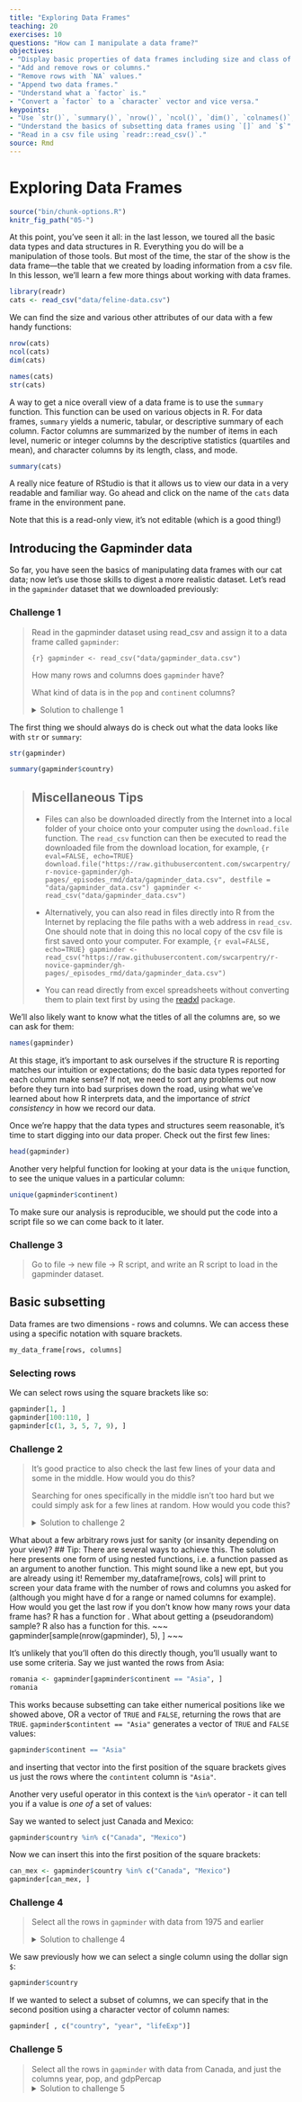 ```yaml
---
title: "Exploring Data Frames"
teaching: 20
exercises: 10
questions: "How can I manipulate a data frame?"
objectives:
- "Display basic properties of data frames including size and class of the columns, names, and first few rows."
- "Add and remove rows or columns."
- "Remove rows with `NA` values."
- "Append two data frames."
- "Understand what a `factor` is."
- "Convert a `factor` to a `character` vector and vice versa."
keypoints:
- "Use `str()`, `summary()`, `nrow()`, `ncol()`, `dim()`, `colnames()`, `rownames()`, `head()`, and `typeof()` to understand the structure of a data frame."
- "Understand the basics of subsetting data frames using `[]` and `$`"
- "Read in a csv file using `readr::read_csv()`."
source: Rmd
---
```


# Exploring Data Frames

```r
source("bin/chunk-options.R")
knitr_fig_path("05-")
```

At this point, you've seen it all: in the last lesson, we toured all the basic
data types and data structures in R. Everything you do will be a manipulation of
those tools. But most of the time, the star of the show is the data frame—the table that we created by loading information from a csv file. In this lesson, we'll learn a few more things
about working with data frames.

```r
library(readr)
cats <- read_csv("data/feline-data.csv")
```

We can find the size and various other attributes of our data with a few handy functions:

```r
nrow(cats)
ncol(cats)
dim(cats)
```

```r
names(cats)
str(cats)
```

A way to get a nice overall view of a data frame is to use the `summary` function. This function can be used on various objects in R. For data frames, `summary` yields a numeric, tabular, or descriptive summary of each column. Factor columns are summarized by the number of items in each level, numeric or integer columns by the descriptive statistics (quartiles and mean), and character columns by its length, class, and mode.  

```r
summary(cats)
```

A really nice feature of RStudio is that it allows us to view our data in a 
very readable and familiar way. Go ahead and click on the name of the `cats`
data frame in the environment pane.

Note that this is a read-only view, it's not editable (which is a good thing!)

## Introducing the Gapminder data

So far, you have seen the basics of manipulating data frames with our cat data;
now let's use those skills to digest a more realistic dataset. Let's read in the
`gapminder` dataset that we downloaded previously:

### Challenge 1
>
> Read in the gapminder dataset using read_csv and assign it to a data frame
> called `gapminder`:
>
> ```{r}
> gapminder <- read_csv("data/gapminder_data.csv")
> ```
>
> How many rows and columns does `gapminder` have?
>
> What kind of data is in the `pop` and `continent` columns?
>
> <details>
> 
> <summary>
> Solution to challenge 1
> </summary>
> 
> <br />
> 
> ```{r}
> dim(gapminder)
> nrow(gapminder)
> ncol(gapminder)
> str(gapminder)
> summary(gapminder)
> ```
> </details>

The first thing we should always do is check out what the data looks like with
`str` or `summary`:

```r
str(gapminder)
```


```r
summary(gapminder$country)
```


> ## Miscellaneous Tips
>
> * Files can also be downloaded directly from the Internet into a local
> folder of your choice onto your computer using the `download.file` function.
> The `read_csv` function can then be executed to read the downloaded file from the download location, for example,
> ```{r eval=FALSE, echo=TRUE}
> download.file("https://raw.githubusercontent.com/swcarpentry/r-novice-gapminder/gh-pages/_episodes_rmd/data/gapminder_data.csv", destfile = "data/gapminder_data.csv")
> gapminder <- read_csv("data/gapminder_data.csv")
> ```
>
> * Alternatively, you can also read in files directly into R from the Internet by replacing the file paths with a web address in `read_csv`. One should note that in doing this no local copy of the csv file is first saved onto your computer. For example,
> ```{r eval=FALSE, echo=TRUE}
> gapminder <- read_csv("https://raw.githubusercontent.com/swcarpentry/r-novice-gapminder/gh-pages/_episodes_rmd/data/gapminder_data.csv")
> ```
>
> * You can read directly from excel spreadsheets without
> converting them to plain text first by using the [readxl](https://cran.r-project.org/package=readxl) package.

We'll also likely want to know what the titles of all the columns are, so we can
ask for them:

```r
names(gapminder)
```

At this stage, it's important to ask ourselves if the structure R is reporting
matches our intuition or expectations; do the basic data types reported for each
column make sense? If not, we need to sort any problems out now before they turn
into bad surprises down the road, using what we've learned about how R
interprets data, and the importance of *strict consistency* in how we record our
data.

Once we're happy that the data types and structures seem reasonable, it's time
to start digging into our data proper. Check out the first few lines:

```r
head(gapminder)
```



Another very helpful function for looking at your data is the `unique` 
function, to see the unique values in a particular column:

```r
unique(gapminder$continent)
```


To make sure our analysis is reproducible, we should put the code
into a script file so we can come back to it later.

### Challenge 3

> Go to file -> new file -> R script, and write an R script
> to load in the gapminder dataset.

## Basic subsetting

Data frames are two dimensions - rows and columns. We can access these using a 
specific notation with square brackets.

```r
my_data_frame[rows, columns]
```

### Selecting rows

We can select rows using the square brackets like so:

```r
gapminder[1, ]
gapminder[100:110, ]
gapminder[c(1, 3, 5, 7, 9), ]
```

### Challenge 2
>
> It's good practice to also check the last few lines of your data and some in the middle. How would you do this?
>
> Searching for ones specifically in the middle isn't too hard but we could simply ask for a few lines at random. How would you code this?
>
> <details>
> 
> <summary>
> Solution to challenge 2
> </summary>
> 
> <br />
>To check the last few lines it's relatively simple as R already has a function for this:
>
>```{r}
>tail(gapminder)
>tail(gapminder, n = 15)
>```
></details>

What about a few arbitrary rows just for sanity (or insanity depending on your view)?
## Tip: There are several ways to achieve this.
The solution here presents one form of using nested functions, i.e. a function passed as an argument to another function. This might sound like a new ept, but you are already using it!
Remember my_dataframe[rows, cols] will print to screen your data frame with the number of rows and columns you asked for (although you might have d for a range or named columns for example). How would you get the last row if you don't know how many rows your data frame has? R has a function for . What about getting a (pseudorandom) sample? R also has a function for this.
~~~
gapminder[sample(nrow(gapminder), 5), ]
~~~

It's unlikely that you'll often do this directly though, you'll usually want 
to use some criteria. Say we just wanted the rows from Asia:

```r
romania <- gapminder[gapminder$continent == "Asia", ]
romania
```

This works because subsetting can take either numerical positions like we showed
above, OR a vector of `TRUE` and `FALSE`, returning the rows that are `TRUE`.
`gapminder$contintent == "Asia"` generates a vector of `TRUE` and `FALSE`
values:

```r
gapminder$continent == "Asia"
```

and inserting that vector into the first position of the square brackets
gives us just the rows where the `contintent` column is `"Asia"`.

Another very useful operator in this context is the `%in%` operator - it can 
tell you if a value is _one of_ a set of values:

Say we wanted to select just Canada and Mexico:

```r
gapminder$country %in% c("Canada", "Mexico")
```

Now we can insert this into the first position of the square brackets:

```r
can_mex <- gapminder$country %in% c("Canada", "Mexico")
gapminder[can_mex, ]
```

### Challenge 4
> Select all the rows in `gapminder` with data from 1975 and earlier
>
> <details>
> 
> <summary>
> Solution to challenge 4
> </summary>
> 
> <br />
> ```{r}
> gapminder[gapminder$year <= 1975, ]
> ```
> </details>

We saw previously how we can select a single column using the dollar sign `$`:

```r
gapminder$country
```

If we wanted to select a subset of columns, we can specify that in the second 
position using a character vector of column names:

```r
gapminder[ , c("country", "year", "lifeExp")]
```

### Challenge 5
> Select all the rows in `gapminder` with data from Canada, and just the columns
> year, pop, and gdpPercap
> <details>
> 
> <summary>
> Solution to challenge 5
> </summary>
> 
> <br />
> ```{r}
> gapminder[gapminder$country == "Canada", c("year", "pop", "gdpPercap")]
> ```
> </details>
>

